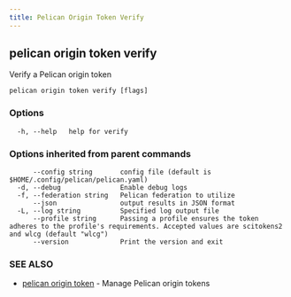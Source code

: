 ```yaml
---
title: Pelican Origin Token Verify
---
```


## pelican origin token verify

Verify a Pelican origin token

```
pelican origin token verify [flags]
```

### Options

```
  -h, --help   help for verify
```

### Options inherited from parent commands

```
      --config string       config file (default is $HOME/.config/pelican/pelican.yaml)
  -d, --debug               Enable debug logs
  -f, --federation string   Pelican federation to utilize
      --json                output results in JSON format
  -L, --log string          Specified log output file
      --profile string      Passing a profile ensures the token adheres to the profile's requirements. Accepted values are scitokens2 and wlcg (default "wlcg")
      --version             Print the version and exit
```

### SEE ALSO

* [pelican origin token](/commands-reference/pelican/origin/token/)	 - Manage Pelican origin tokens
